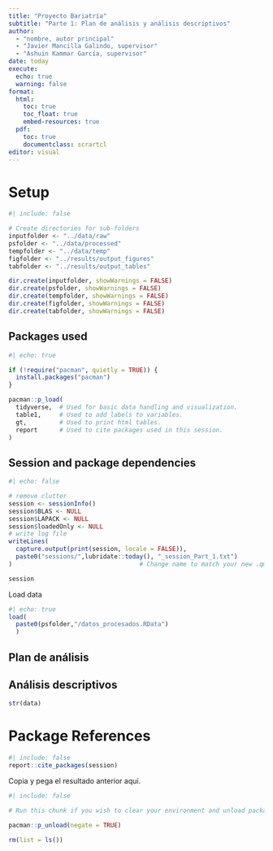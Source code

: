 ```yaml
---
title: "Proyecto Bariatría"
subtitle: "Parte 1: Plan de análisis y análisis descriptivos"
author: 
  - "nombre, autor principal"
  - "Javier Mancilla Galindo, supervisor"
  - "Ashuin Kammar García, supervisor"
date: today
execute: 
  echo: true
  warning: false
format:
  html:
    toc: true
    toc_float: true
    embed-resources: true
  pdf: 
    toc: true
    documentclass: scrartcl
editor: visual
---
```


\pagebreak

# Setup

```r
#| include: false  

# Create directories for sub-folders  
inputfolder <- "../data/raw"
psfolder <- "../data/processed"
tempfolder <- "../data/temp"
figfolder <- "../results/output_figures"
tabfolder <- "../results/output_tables"

dir.create(inputfolder, showWarnings = FALSE)
dir.create(psfolder, showWarnings = FALSE)
dir.create(tempfolder, showWarnings = FALSE)
dir.create(figfolder, showWarnings = FALSE)
dir.create(tabfolder, showWarnings = FALSE)
```

## Packages used

```r
#| echo: true 

if (!require("pacman", quietly = TRUE)) {
  install.packages("pacman")
}

pacman::p_load(
  tidyverse,  # Used for basic data handling and visualization.
  table1,     # Used to add labels to variables.
  gt,         # Used to print html tables.  
  report      # Used to cite packages used in this session.   
)
```

\pagebreak

## Session and package dependencies

```r
#| echo: false  

# remove clutter
session <- sessionInfo()
session$BLAS <- NULL
session$LAPACK <- NULL
session$loadedOnly <- NULL
# write log file
writeLines(
  capture.output(print(session, locale = FALSE)),
  paste0("sessions/",lubridate::today(), "_session_Part_1.txt")
)                                   # Change name to match your new .qmd file.

session
```

Load data  
```r
#| echo: true  
load(
  paste0(psfolder,"/datos_procesados.RData")
  )
```

## Plan de análisis 


## Análisis descriptivos 

```r
str(data)
```


# Package References 

```r
#| include: false
report::cite_packages(session)
```

Copia y pega el resultado anterior aquí. 

```r
#| include: false

# Run this chunk if you wish to clear your environment and unload packages.

pacman::p_unload(negate = TRUE)

rm(list = ls())
```